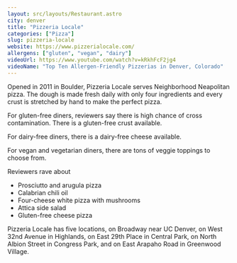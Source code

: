 ```yaml
---
layout: src/layouts/Restaurant.astro
city: denver
title: "Pizzeria Locale"
categories: ["Pizza"]
slug: pizzeria-locale
website: https://www.pizzerialocale.com/
allergens: ["gluten", "vegan", "dairy"]
videoUrl: https://www.youtube.com/watch?v=kRkhFcF2jg4
videoName: "Top Ten Allergen-Friendly Pizzerias in Denver, Colorado"
---
```


Opened in 2011 in Boulder, Pizzeria Locale serves Neighborhood Neapolitan pizza. The dough is made fresh daily with only four ingredients and every crust is stretched by hand to make the perfect pizza.

For gluten-free diners, reviewers say there is high chance of cross contamination. There is a gluten-free crust available.

For dairy-free diners, there is a dairy-free cheese available.

For vegan and vegetarian diners, there are tons of veggie toppings to choose from.

Reviewers rave about
* Prosciutto and arugula pizza
* Calabrian chili oil
* Four-cheese white pizza with mushrooms
* Attica side salad
* Gluten-free cheese pizza

Pizzeria Locale has five locations, on Broadway near UC Denver, on West 32nd Avenue in Highlands, on East 29th Place in Central Park, on North Albion Street in Congress Park, and on East Arapaho Road in Greenwood Village.
